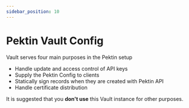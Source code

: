 ```yaml
---
sidebar_position: 10
---
```


# Pektin Vault Config

Vault serves four main purposes in the Pektin setup

-   Handle update and access control of API keys
-   Supply the Pektin Config to clients
-   Statically sign records when they are created with Pektin API
-   Handle certificate distribution

It is suggested that you **don't use** this Vault instance for other purposes.
